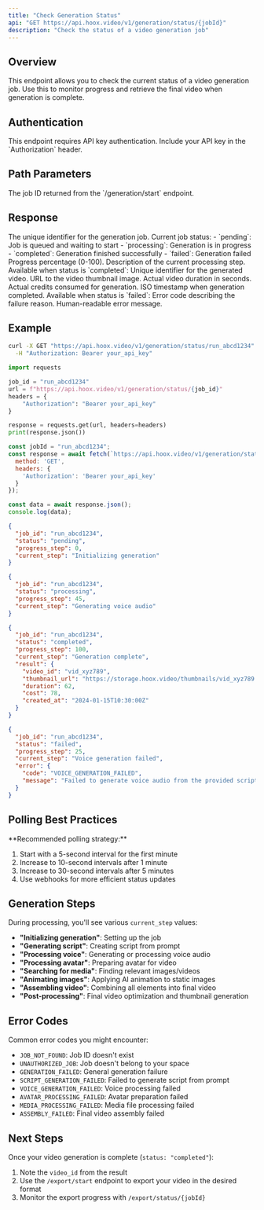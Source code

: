 ```yaml
---
title: "Check Generation Status"
api: "GET https://api.hoox.video/v1/generation/status/{jobId}"
description: "Check the status of a video generation job"
---
```


## Overview

This endpoint allows you to check the current status of a video generation job. Use this to monitor progress and retrieve the final video when generation is complete.

## Authentication

<Info>
This endpoint requires API key authentication. Include your API key in the `Authorization` header.
</Info>

## Path Parameters

<ParamField path="jobId" type="string" required>
  The job ID returned from the `/generation/start` endpoint.
</ParamField>

## Response

<ResponseField name="job_id" type="string">
  The unique identifier for the generation job.
</ResponseField>

<ResponseField name="status" type="string">
  Current job status:
  - `pending`: Job is queued and waiting to start
  - `processing`: Generation is in progress
  - `completed`: Generation finished successfully
  - `failed`: Generation failed
</ResponseField>

<ResponseField name="progress_step" type="number">
  Progress percentage (0-100).
</ResponseField>

<ResponseField name="current_step" type="string">
  Description of the current processing step.
</ResponseField>

<ResponseField name="result" type="object">
  Available when status is `completed`:
  <Expandable title="properties">
    <ResponseField name="video_id" type="string">
      Unique identifier for the generated video.
    </ResponseField>
    <ResponseField name="thumbnail_url" type="string">
      URL to the video thumbnail image.
    </ResponseField>
    <ResponseField name="duration" type="number">
      Actual video duration in seconds.
    </ResponseField>
    <ResponseField name="cost" type="number">
      Actual credits consumed for generation.
    </ResponseField>
    <ResponseField name="created_at" type="string">
      ISO timestamp when generation completed.
    </ResponseField>
  </Expandable>
</ResponseField>

<ResponseField name="error" type="object">
  Available when status is `failed`:
  <Expandable title="properties">
    <ResponseField name="code" type="string">
      Error code describing the failure reason.
    </ResponseField>
    <ResponseField name="message" type="string">
      Human-readable error message.
    </ResponseField>
  </Expandable>
</ResponseField>

## Example

<RequestExample>

```bash cURL
curl -X GET "https://api.hoox.video/v1/generation/status/run_abcd1234" \
  -H "Authorization: Bearer your_api_key"
```

```python Python
import requests

job_id = "run_abcd1234"
url = f"https://api.hoox.video/v1/generation/status/{job_id}"
headers = {
    "Authorization": "Bearer your_api_key"
}

response = requests.get(url, headers=headers)
print(response.json())
```

```javascript JavaScript
const jobId = "run_abcd1234";
const response = await fetch(`https://api.hoox.video/v1/generation/status/${jobId}`, {
  method: 'GET',
  headers: {
    'Authorization': 'Bearer your_api_key'
  }
});

const data = await response.json();
console.log(data);
```

</RequestExample>

<ResponseExample>

```json Pending
{
  "job_id": "run_abcd1234",
  "status": "pending",
  "progress_step": 0,
  "current_step": "Initializing generation"
}
```

```json Processing
{
  "job_id": "run_abcd1234",
  "status": "processing",
  "progress_step": 45,
  "current_step": "Generating voice audio"
}
```

```json Completed
{
  "job_id": "run_abcd1234",
  "status": "completed",
  "progress_step": 100,
  "current_step": "Generation complete",
  "result": {
    "video_id": "vid_xyz789",
    "thumbnail_url": "https://storage.hoox.video/thumbnails/vid_xyz789.jpg",
    "duration": 62,
    "cost": 78,
    "created_at": "2024-01-15T10:30:00Z"
  }
}
```

```json Failed
{
  "job_id": "run_abcd1234",
  "status": "failed",
  "progress_step": 25,
  "current_step": "Voice generation failed",
  "error": {
    "code": "VOICE_GENERATION_FAILED",
    "message": "Failed to generate voice audio from the provided script"
  }
}
```

</ResponseExample>

## Polling Best Practices

<Tip>
**Recommended polling strategy:**

1. Start with a 5-second interval for the first minute
2. Increase to 10-second intervals after 1 minute
3. Increase to 30-second intervals after 5 minutes
4. Use webhooks for more efficient status updates
</Tip>

## Generation Steps

During processing, you'll see various `current_step` values:

- **"Initializing generation"**: Setting up the job
- **"Generating script"**: Creating script from prompt
- **"Processing voice"**: Generating or processing voice audio
- **"Processing avatar"**: Preparing avatar for video
- **"Searching for media"**: Finding relevant images/videos
- **"Animating images"**: Applying AI animation to static images
- **"Assembling video"**: Combining all elements into final video
- **"Post-processing"**: Final video optimization and thumbnail generation

## Error Codes

Common error codes you might encounter:

- `JOB_NOT_FOUND`: Job ID doesn't exist
- `UNAUTHORIZED_JOB`: Job doesn't belong to your space
- `GENERATION_FAILED`: General generation failure
- `SCRIPT_GENERATION_FAILED`: Failed to generate script from prompt
- `VOICE_GENERATION_FAILED`: Voice processing failed
- `AVATAR_PROCESSING_FAILED`: Avatar preparation failed
- `MEDIA_PROCESSING_FAILED`: Media file processing failed
- `ASSEMBLY_FAILED`: Final video assembly failed

## Next Steps

Once your video generation is complete (`status: "completed"`):

1. Note the `video_id` from the result
2. Use the `/export/start` endpoint to export your video in the desired format
3. Monitor the export progress with `/export/status/{jobId}`